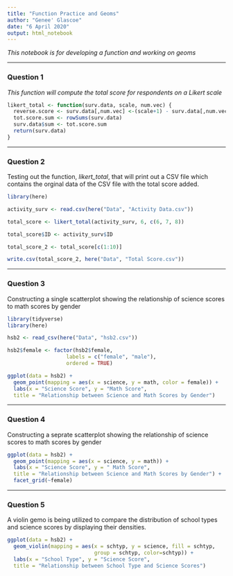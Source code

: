```yaml
---
title: "Function Practice and Geoms"
author: "Genee' Glascoe"
date: "6 April 2020"
output: html_notebook
---
```

*This notebook is for developing a function and working on geoms*

***
### Question 1

*This function will compute the total score for respondents on a Likert scale*

```r
likert_total <- function(surv.data, scale, num.vec) {
  reverse.score <- surv.data[,num.vec] <-(scale+1) - surv.data[,num.vec]
  tot.score.sum <- rowSums(surv.data)
  surv.data$sum <- tot.score.sum
  return(surv.data)
}
```

***
### Question 2

Testing out the function, *likert_total*, that will print out a CSV file which 
contains the orginal data of the CSV file with the total score added.
```r
library(here)

activity_surv <- read.csv(here("Data", "Activity Data.csv"))

total_score <- likert_total(activity_surv, 6, c(6, 7, 8))

total_score$ID <- activity_surv$ID

total_score_2 <- total_score[c(1:10)]

write.csv(total_score_2, here("Data", "Total Score.csv"))

```

***
### Question 3

Constructing a single scatterplot showing the relationship of science scores 
to math scores by gender

```r
library(tidyverse)
library(here)

hsb2 <- read_csv(here("Data", "hsb2.csv"))

hsb2$female <- factor(hsb2$female,
                   labels = c("female", "male"),
                   ordered = TRUE)
```

```r
ggplot(data = hsb2) +
  geom_point(mapping = aes(x = science, y = math, color = female)) +
  labs(x = "Science Score", y = "Math Score", 
  title = "Relationship between Science and Math Scores by Gender")
```

***
### Question 4

Constructing a seprate scatterplot showing the relationship of science scores 
to math scores by gender

```r

ggplot(data = hsb2) +
  geom_point(mapping = aes(x = science, y = math)) +
  labs(x = "Science Score", y = " Math Score", 
  title = "Relationship between Science and Math Scores by Gender") +
  facet_grid(~female)
```

***
### Question 5

A violin gemo is being utilized to compare the distribution of school types 
and science scores by displaying their densities.

```r
ggplot(data = hsb2) +
  geom_violin(mapping = aes(x = schtyp, y = science, fill = schtyp, 
                            group = schtyp, color=schtyp)) +
  labs(x = "School Type", y = "Science Score", 
  title = "Relationship between School Type and Science Scores")
```



